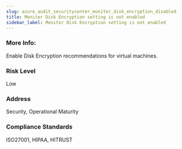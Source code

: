 ```yaml
---
slug: azure_audit_securitycenter_monitor_disk_encryption_disabled
title: Monitor Disk Encryption setting is not enabled
sidebar_label: Monitor Disk Encryption setting is not enabled
---
```


### More Info:

Enable Disk Encryption recommendations for virtual machines.

### Risk Level

Low

### Address

Security, Operational Maturity

### Compliance Standards

ISO27001, HIPAA, HITRUST

